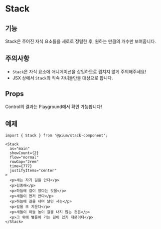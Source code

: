 
<Meta of={StackStory} />

# Stack

## 기능

Stack은 주어진 자식 요소들을 세로로 정렬한 후, 원하는 만큼의 개수만 보여줍니다.

## 주의사항

- `Stack`은 자식 요소에 애니메이션을 삽입하므로 겹치지 않게 주의해주세요!
- JSX 상에서 `Stack`의 직속 자녀들만을 대상으로 합니다.

## Props

Control의 결과는 Playground에서 확인 가능합니다!

<Controls of={StackStory.Playground} />

## 예제

```tsx
import { Stack } from '@pium/stack-component';

<Stack
  as="main"
  showCount={2}
  flow="normal"
  rowGap="2rem"
  time={777}
  justifyItems="center"
>
  <p>새는 자기 길을 안다</p>
  <p>김종해</p>
  <p>하늘에 길이 있다는 것을</p>
  <p>새들이 먼저 안다</p>
  <p>하늘에 길을 내며 날던 새는</p>
  <p>길을 또 지운다</p>
  <p>새들이 하늘 높이 길을 내지 않는 것은</p>
  <p>그 위에 별들이 가는 길이 있기 때문이다</p>
</Stack>
```
